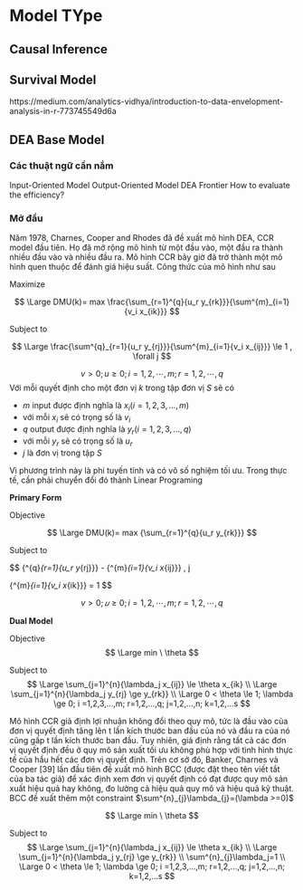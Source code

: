 # Model TYpe

## Causal Inference
## Survival Model 
https://medium.com/analytics-vidhya/introduction-to-data-envelopment-analysis-in-r-773745549d6a


## DEA Base Model

### Các thuật ngữ cần nắm

Input-Oriented Model
Output-Oriented Model
DEA Frontier
How to evaluate the efficiency?


### Mở đầu
Năm 1978, Charnes, Cooper and Rhodes đã đề xuất mô hình DEA, CCR model đầu tiên. Họ đã mở rộng mô hình từ một đầu vào, một đầu ra thành nhiều đầu vào và nhiều đầu ra. Mô hình CCR bây giờ đã trở thành một mô hình quen thuộc để đánh giá hiệu suất.
Công thức của mô hình như sau

Maximize 

$$
\Large DMU(k)= max \frac{\sum_{r=1}^{q}{u_r y_{rk}}}{\sum^{m}_{i=1}{v_i x_{ik}}}
$$

Subject to

$$
\Large \frac{\sum^{q}_{r=1}{u_r y_{rj}}}{\sum^{m}_{i=1}{v_i x_{ij}}} \le 1 , \forall j
$$

$$
v>0;u \ge 0;i=1,2,⋯,m;r=1,2,⋯,q
$$
Với mỗi quyết định cho một đơn vị $k$ trong tập đơn vị $S$ sẽ có 

- $m$ input được định nghĩa là $x_i(i=1, 2, 3, ..., m)$
- với mỗi $x_i$ sẽ có trọng số là $v_i$
- $q$ output được định nghĩa là $y_r(i=1, 2, 3, ..., q)$
- với mỗi $y_r$ sẽ có trọng số là $u_r$
- $j$ là đơn vị trong tập $S$


Vì phương trình này là phi tuyến tính và có vô số nghiệm tối ưu. Trong thực tế, cần phải chuyển đổi đó thành Linear Programing

**Primary Form**

Objective 

$$
\Large DMU(k)= max {\sum_{r=1}^{q}{u_r y_{rk}}}
$$

Subject to

$$
\Large {\sum^{q}_{r=1}{u_r y_{rj}}} - {\sum^{m}_{i=1}{v_i x_{ij}}} \le 0 , \forall j \

{\sum^{m}_{i=1}{v_i x_{ik}}} = 1
$$

$$
v>0;𝑢 \ge 0; i=1,2,⋯,m; r=1,2,⋯,q
$$

**Dual Model**

Objective
$$
\Large min \  \theta
$$

Subject to
$$
\Large \sum_{j=1}^{n}{\lambda_j x_{ij}} \le \theta x_{ik} \\
\Large \sum_{j=1}^{n}{\lambda_j y_{rj} \ge y_{rk}} \\
\Large 0 < \theta \le 1; \lambda \ge 0; i =1,2,3,...,m; r=1,2,...,q; j=1,2,...,n; k=1,2,...s
$$

Mô hình CCR giả định lợi nhuận không đổi theo quy mô, tức là đầu vào của đơn vị quyết định tăng lên t lần kích thước ban đầu của nó và đầu ra của nó cũng gấp t lần kích thước ban đầu. Tuy nhiên, giả định rằng tất cả các đơn vị quyết định đều ở quy mô sản xuất tối ưu không phù hợp với tình hình thực tế của hầu hết các đơn vị quyết định. Trên cơ sở đó, Banker, Charnes và Cooper [39] lần đầu tiên đề xuất mô hình BCC (được đặt theo tên viết tắt của ba tác giả) để xác định xem đơn vị quyết định có đạt được quy mô sản xuất hiệu quả hay không, đo lường cả hiệu quả quy mô và hiệu quả kỹ thuật. BCC đề xuất thêm một constraint $\sum^{n}_{j}\lambda_{j}=(\lambda >=0)$

$$
\Large min \  \theta
$$

Subject to
$$
\Large \sum_{j=1}^{n}{\lambda_j x_{ij}} \le \theta x_{ik} \\
\Large \sum_{j=1}^{n}{\lambda_j y_{rj} \ge y_{rk}} \\
\sum^{n}_{j}\lambda_j=1 \\
\Large 0 < \theta \le 1; \lambda \ge 0; i =1,2,3,...,m; r=1,2,...,q; j=1,2,...,n; k=1,2,...s
$$